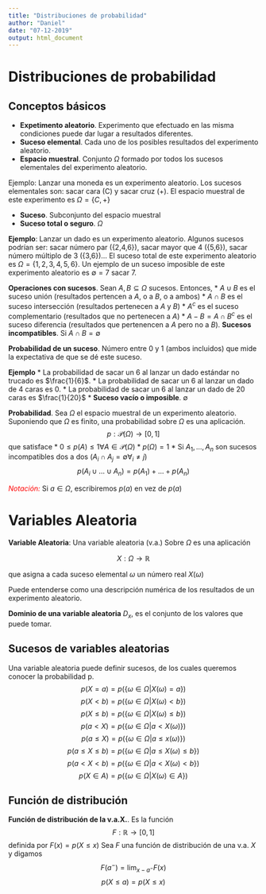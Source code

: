 ```yaml
---
title: "Distribuciones de probabilidad"
author: "Daniel"
date: "07-12-2019"
output: html_document
---
```


# Distribuciones de probabilidad

## Conceptos básicos

* **Expetimento aleatorio**. Experimento que efectuado en las misma condiciones puede dar lugar a resultados diferentes.
* **Suceso elemental**. Cada uno de los posibles resultados del experimento aleatorio.
* **Espacio muestral**. Conjunto $\Omega$ formado por todos los sucesos elementales del experimento aleatorio.

Ejemplo: Lanzar una moneda es un experimento aleatorio. Los sucesos elementales son: sacar cara (C) y sacar cruz (+).
El espacio muestral de este experimento es $\Omega= {\{C,+}\}$

* **Suceso**. Subconjunto del espacio muestral
* **Suceso total o seguro**. $\Omega$

**Ejemplo**: Lanzar un dado es un experimento aleatorio.
Algunos sucesos podrían ser: sacar número par ({2,4,6}), sacar mayor que 4 ({5,6}), sacar número múltiplo de 3 ({3,6})...
El suceso total de este experimento aleatorio es $\Omega = \{1,2,3,4,5,6\}$.
Un ejemplo de un suceso imposible de este experimento aleatorio es $\emptyset = {7}$ sacar 7.

**Operaciones con sucesos**. Sean $A,B\subseteq \Omega$ sucesos. Entonces,
* $A\cup B$ es el suceso unión (resultados pertencen a $A$, o a $B$, o a ambos)
* $A\cap B$ es el suceso intersección (resultados pertenecen a $A$ y $B$)
* $A^c$ es el suceso complementario (resultados que no pertenecen a $A$)
* $A-B=A\cap B^{c}$ es el suceso diferencia (resultados que pertenencen a $A$ pero no a $B$).
**Sucesos incompatibles**. Si $A\cap B=\emptyset$

**Probabilidad de un suceso**. Número entre 0 y 1 (ambos incluidos) que mide la expectativa de que se dé este suceso.

**Ejemplo**
* La probabilidad de sacar un 6 al lanzar un dado estándar no trucado es $\frac{1}{6}$.
* La probabilidad de sacar un 6 al lanzar un dado de 4 caras es 0.
* La probabilidad de sacar un 6 al lanzar un dado de 20 caras es $\frac{1}{20}$
* **Suceso vacío o imposible**. $\emptyset$

**Probabilidad**. Sea $\Omega$ el espacio muestral de un experimento aleatorio. Suponiendo que $\Omega$ es finito, una probabilidad sobre $\Omega$ es una aplicación.
$$p:\mathcal{P} (\Omega)\longrightarrow[0,1]$$
que satisface
* $0 \leq p(A) \leq 1 \forall A\in \mathcal{P} (\Omega)$
* $p(\Omega)=1$
* Si ${A_1,...,A_n}$ son sucesos incompatibles dos a dos $(A_i\cap A_j = \emptyset \forall_i \neq j)$
$$p(A_i \cup ...\cup A_n) = p(A_1)+...+p(A_n)$$

<span style="color:red">*Notación:*</span> Si $a \in \Omega$, escribiremos $p(a)$ en vez de $p({a})$

# Variables Aleatoria

**Variable Aleatoria**: Una variable aleatoria (v.a.) Sobre $\Omega$ es una aplicación

$$X:\Omega \rightarrow \mathbb{R}$$

que asigna a cada suceso elemental $\omega$ un número real $X(\omega)$

Puede entenderse como una descripción numérica de los resultados de un experimento aleatorio.

**Dominio de una variable aleatoria** $D_x$, es el conjunto de los valores que puede tomar.

## Sucesos de variables aleatorias
Una variable aleatoria puede definir sucesos, de los cuales queremos conocer la probabilidad p.
 $$p(X=a) = p(\{\omega\in \Omega |X(\omega)=a\}) $$
 $$p(X<b) = p(\{\omega\in \Omega |X(\omega)<b\}) $$
 $$p(X\leq b) = p(\{\omega\in \Omega |X(\omega)\leq b\}) $$
 $$p(a< X) = p(\{\omega\in \Omega |a <X(\omega)\}) $$
 $$p(a\leq X) = p(\{\omega\in \Omega |a\leq x(\omega)\})$$
 $$p(a\leq X \leq b) = p(\{\omega\in \Omega |a\leq X(\omega)\leq b\}) $$
 $$p(a< X < b) = p(\{\omega\in \Omega |a< X(\omega)<b\}) $$
 $$p(X\in A) = p(\{\omega\in \Omega |X(\omega)\in A\}) $$

## Función de distribución

**Función de distribución de la v.a.X.**. Es la función
$$F:\mathbb{R}\rightarrow[0,1]$$
definida por $F(x)=p(X\leq x)$
Sea $F$ una función de distribución de una v.a. $X$ y digamos
$$F(a^-) = \lim_{x-a^{-}}F(x)$$
$$p(X\leq a) =p(X \leq x)$$









